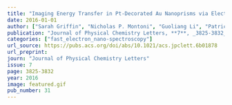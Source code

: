 ```yaml
---
title: "Imaging Energy Transfer in Pt-Decorated Au Nanoprisms via Electron Energy-Loss Spectroscopy"
date: 2016-01-01
author: ["Sarah Griffin", "Nicholas P. Montoni", "Guoliang Li", "Patrick J. Straney", "Jill E. Millstone", "David J. Masiello", "Jon P. Camden"]
publication: "Journal of Physical Chemistry Letters, **7**, _3825-3832_ (2016)."
categories: ["fast_electron_nano-spectroscopy"]
url_source: https://pubs.acs.org/doi/abs/10.1021/acs.jpclett.6b01878
url_preprint: 
journ: "Journal of Physical Chemistry Letters"
issue: 7
page: 3825-3832
year: 2016
image: featured.gif
pub_number: 31
---
```


